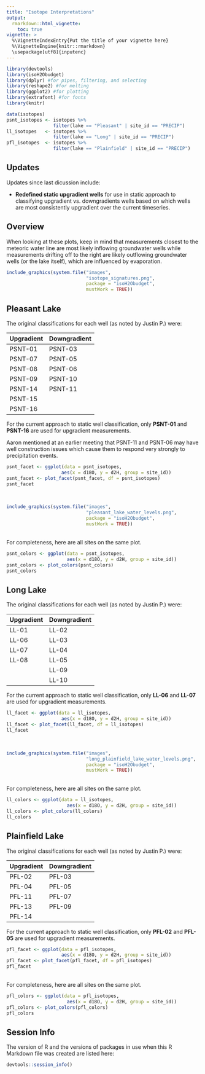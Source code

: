```yaml
---
title: "Isotope Interpretations"
output: 
  rmarkdown::html_vignette:
    toc: true
vignette: >
  %\VignetteIndexEntry{Put the title of your vignette here}
  %\VignetteEngine{knitr::rmarkdown}
  \usepackage[utf8]{inputenc}
---
```


```r
library(devtools)
library(isoH2Obudget)
library(dplyr) #for pipes, filtering, and selecting
library(reshape2) #for melting
library(ggplot2) #for plotting
library(extrafont) #for fonts
library(knitr)
```

```r
data(isotopes)
psnt_isotopes <- isotopes %>% 
                 filter(lake == "Pleasant" | site_id == "PRECIP")
ll_isotopes   <- isotopes %>% 
                 filter(lake == "Long" | site_id == "PRECIP")
pfl_isotopes  <- isotopes %>% 
                 filter(lake == "Plainfield" | site_id == "PRECIP")
```

## Updates
Updates since last dicussion include:

* **Redefined static upgradient wells** for use in static approach to
classifying upgradient vs. downgradients wells based on which wells are most
consistently upgradient over the current timeseries.

## Overview
When looking at these plots, keep in mind that measurements closest to the
meteoric water line are most likely inflowing groundwater wells while
measurements drifting off to the right are likely outflowing groundwater wells
(or the lake itself), which are influenced by evaporation.

```r
include_graphics(system.file("images", 
                             "isotope_signatures.png", 
                             package = "isoH2Obudget", 
                             mustWork = TRUE))
```

## Pleasant Lake
The original classifications for each well (as noted by Justin P.) were:

| Upgradient | Downgradient |
|:-----------|:-------------|
|PSNT-01     |PSNT-03       |
|PSNT-07     |PSNT-05       |
|PSNT-08     |PSNT-06       |
|PSNT-09     |PSNT-10       |
|PSNT-14     |PSNT-11       |
|PSNT-15     |              |
|PSNT-16     |              |

For the current approach to static well classification, only **PSNT-01** and
**PSNT-16** are used for upgradient measurements.

Aaron mentioned at an earlier meeting that PSNT-11 and PSNT-06 may have well
construction issues which cause them to respond very strongly to precipitation
events.

```r
psnt_facet <- ggplot(data = psnt_isotopes,
                    aes(x = d18O, y = d2H, group = site_id))
psnt_facet <- plot_facet(psnt_facet, df = psnt_isotopes)
psnt_facet
```

<br>
```r
include_graphics(system.file("images", 
                             "pleasant_lake_water_levels.png", 
                             package = "isoH2Obudget", 
                             mustWork = TRUE))
```

<br>
For completeness, here are all sites on the same plot.

```r
psnt_colors <- ggplot(data = psnt_isotopes,
                      aes(x = d18O, y = d2H, group = site_id))
psnt_colors <- plot_colors(psnt_colors)
psnt_colors
```

## Long Lake
The original classifications for each well (as noted by Justin P.) were:

| Upgradient | Downgradient |
|:-----------|:-------------|
|LL-01       |LL-02         |
|LL-06       |LL-03         |
|LL-07       |LL-04         |
|LL-08       |LL-05         |
|            |LL-09         |
|            |LL-10         |

For the current approach to static well classification, only **LL-06** and
**LL-07** are used for upgradient measurements.

```r
ll_facet <- ggplot(data = ll_isotopes,
                    aes(x = d18O, y = d2H, group = site_id))
ll_facet <- plot_facet(ll_facet, df = ll_isotopes)
ll_facet
```
<br>
```r
include_graphics(system.file("images", 
                             "long_plainfield_lake_water_levels.png", 
                             package = "isoH2Obudget", 
                             mustWork = TRUE))
```
<br>
For completeness, here are all sites on the same plot.

```r
ll_colors <- ggplot(data = ll_isotopes,
                      aes(x = d18O, y = d2H, group = site_id))
ll_colors <- plot_colors(ll_colors)
ll_colors
```


## Plainfield Lake
The original classifications for each well (as noted by Justin P.) were:

| Upgradient | Downgradient |
|:-----------|:-------------|
|PFL-02      |PFL-03        |
|PFL-04      |PFL-05        |
|PFL-11      |PFL-07        |
|PFL-13      |PFL-09        |
|PFL-14      |              |

For the current approach to static well classification, only **PFL-02** and
**PFL-05** are used for upgradient measurements.

```r
pfl_facet <- ggplot(data = pfl_isotopes,
                    aes(x = d18O, y = d2H, group = site_id))
pfl_facet <- plot_facet(pfl_facet, df = pfl_isotopes)
pfl_facet
```
<br>
For completeness, here are all sites on the same plot.

```r
pfl_colors <- ggplot(data = pfl_isotopes,
                      aes(x = d18O, y = d2H, group = site_id))
pfl_colors <- plot_colors(pfl_colors)
pfl_colors
```

## Session Info

The version of R and the versions of packages in use when this R Markdown file
was created are listed here:

```r
devtools::session_info()
```
